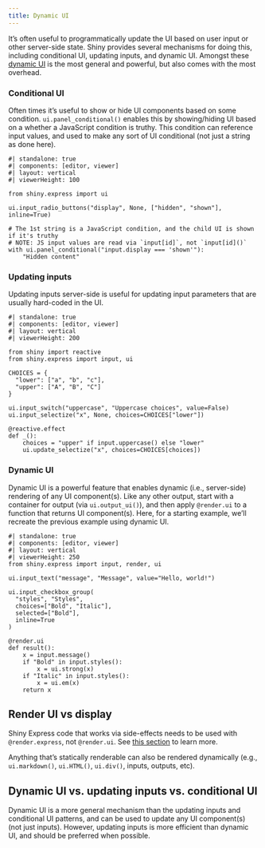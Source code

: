 ```yaml
---
title: Dynamic UI
---
```


It's often useful to programmatically update the UI based on user input or other server-side state.
Shiny provides several mechanisms for doing this, including conditional UI, updating inputs, and dynamic UI.
Amongst these [dynamic UI](#dynamic-ui) is the most general and powerful, but also comes with the most overhead.


### Conditional UI

Often times it's useful to show or hide UI components based on some condition.
`ui.panel_conditional()` enables this by showing/hiding UI based on a whether a JavaScript condition is truthy.
This condition can reference input values, and used to make any sort of UI conditional (not just a string as done here).

```shinylive-python
#| standalone: true
#| components: [editor, viewer]
#| layout: vertical
#| viewerHeight: 100

from shiny.express import ui

ui.input_radio_buttons("display", None, ["hidden", "shown"], inline=True)

# The 1st string is a JavaScript condition, and the child UI is shown if it's truthy
# NOTE: JS input values are read via `input[id]`, not `input[id]()`
with ui.panel_conditional("input.display === 'shown'"):
    "Hidden content"
```


### Updating inputs

Updating inputs server-side is useful for updating input parameters that are usually hard-coded in the UI.

```shinylive-python
#| standalone: true
#| components: [editor, viewer]
#| layout: vertical
#| viewerHeight: 200

from shiny import reactive
from shiny.express import input, ui

CHOICES = {
  "lower": ["a", "b", "c"],
  "upper": ["A", "B", "C"]
}

ui.input_switch("uppercase", "Uppercase choices", value=False)
ui.input_selectize("x", None, choices=CHOICES["lower"])

@reactive.effect
def _():
    choices = "upper" if input.uppercase() else "lower"
    ui.update_selectize("x", choices=CHOICES[choices])
```


### Dynamic UI {#dynamic-ui}

Dynamic UI is a powerful feature that enables dynamic (i.e., server-side) rendering of any UI component(s).
Like any other output, start with a container for output (via `ui.output_ui()`), and then apply `@render.ui` to a function that returns UI component(s).
Here, for a starting example, we'll recreate the previous example using dynamic UI.


```shinylive-python
#| standalone: true
#| components: [editor, viewer]
#| layout: vertical
#| viewerHeight: 250
from shiny.express import input, render, ui

ui.input_text("message", "Message", value="Hello, world!")

ui.input_checkbox_group(
  "styles", "Styles",
  choices=["Bold", "Italic"],
  selected=["Bold"],
  inline=True
)

@render.ui
def result():
    x = input.message()
    if "Bold" in input.styles():
        x = ui.strong(x)
    if "Italic" in input.styles():
        x = ui.em(x)
    return x
```


::: callout-warning
## Render UI vs display

Shiny Express code that works via side-effects needs to be used with `@render.express`, not `@render.ui`. See [this section](express-motivation.qmd#reactive-express-displays) to learn more.
:::

::: callout-tip

Anything that's statically renderable can also be rendered dynamically (e.g.,
`ui.markdown()`, `ui.HTML()`, `ui.div()`, inputs, outputs, etc).
:::


::: callout-warning
## Dynamic UI vs. updating inputs vs. conditional UI

Dynamic UI is a more general mechanism than the updating inputs and conditional UI patterns, and can be used to update any UI component(s) (not just inputs). However, updating inputs is more efficient than dynamic UI, and should be preferred when possible.
:::
